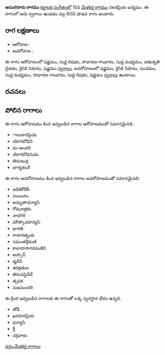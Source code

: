 {{Infobox ragam
	| name          	= అసురగూరు
	| synonym	    	= 
	| mela          	= 
	| chakra        	= 
	| janaka        	= 
	| type          	= శాడవ
	| arohanam      	= {{svaraC|S|R1|G2|M1|D2|N2|S'}} 
	| avarohanam    	= {{svaraC|S'|N2|P|M1|G2|R1|S}}
	| jeeva         	=
	| chhaya        	=
	| nyasa         	=
	| vishesha      	= 
	| equivalent  		= 
}}
{{కర్ణాటక సంగీత రాగాలు}}
'''అసురగూరు రాగము''' [[కర్ణాటక సంగీతం]]లో 10వ [[మేళకర్త రాగము]] నటకప్రియ జన్యము.  ఈ రాగంలో ఆరు స్వరాలు ఉండడం వల్ల దీనిని షాడవ రాగం అంటారు.


==రాగ లక్షణాలు==


* ఆరోహణ : {{svaraC|S|R1|G2|M1|D2|N2|S'}} 
* అవరోహణ : {{svaraC|S'|N2|P|M1|G2|R1|S}}

ఈ రాగం ఆరోహణంలో షడ్జమం, సుద్ద రిషభం, సాధారణ గాంధారం, సుద్ద మధ్యమం, చతుశృతి దైవతం, కైసికి నిషాదం, షడ్జమం [[స్వరాలు]], అవరోహణంలో షడ్జమం, కైసికి నిషాదం, పంచమం, సుద్ద మధ్యమం, సాధారణ గాంధారం, సుద్ద రిషభం, షడ్జమం [[స్వరాలు]] ఉంటాయి.

==రచనలు==



==పోలిన రాగాలు==
ఈ రాగం ఆరోహణము కింద ఇవ్వబడిన రాగాల ఆరోహణముతో సమానమైనది.
* ాలంకారప్రియ
* యోగబోధిని
* మ-ఆంధరి
* యోగబోధనుడు
* తిరుఇంద్ర
* భాగ్యశబరీ

ఈ రాగం అవరోహణము కింద ఇవ్వబడిన రాగాల అవరోహణముతో సమానమైనది.
* ఇడికికోడోం
* సంబందం
* అమృతాధన్యాసి
* గోమూత్రకం
* నాదగిరి
* మౌత్కాదహన్యసి
* భారతి
* రాజారత్నంకు
* సమంతశ్రీమణి
* కాలాహసాగరమణిని
* అప్సాన్
* ర్మదేవి
* శరత్గతుల
* తిరుచన్దివేల్
* త్సపక
* సుఖసుందరి

ఈ క్రింద ఇవ్వబడిన రాగాలకు ఈ రాగంతో ఒక్క స్వరస్థాన భేదం ఉన్నది.
* తోడీ
* ఖరహరప్రియ
* ధన్యాసి
* శ్రీ
* చక్రవాకం



[[వర్గం:మేళకర్త రాగాలు]]